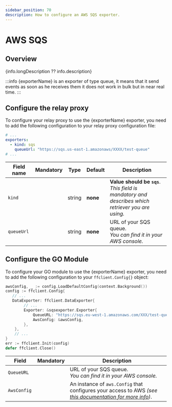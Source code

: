 ```yaml
---
sidebar_position: 70
description: How to configure an AWS SQS exporter.
---
```


# AWS SQS

## Overview
{info.longDescription ?? info.description}

:::info
{exporterName} is an exporter of type queue, it means that it send events as soon as he receives them it does not work in bulk but in near real time.
:::
## Configure the relay proxy

To configure your relay proxy to use the {exporterName} exporter, you need to add the following
configuration to your relay proxy configuration file:

```yaml title="goff-proxy.yaml"
# ...
exporters:
  - kind: sqs
    queueUrl: "https://sqs.us-east-1.amazonaws/XXXX/test-queue"
# ...
```
| Field name |   Mandatory   | Type   | Default  | Description                                                                                           |
|------------|:-------------:|--------|----------|-------------------------------------------------------------------------------------------------------|
| `kind`     | <Mandatory /> | string | **none** | **Value should be `sqs`**.<br/>_This field is mandatory and describes which retriever you are using._ |
| `queueUrl` | <Mandatory /> | string | **none** | URL of your SQS queue.<br/>_You can find it in your AWS console._                                     |

## Configure the GO Module
To configure your GO module to use the {exporterName} exporter, you need to add the following
configuration to your `ffclient.Config{}` object:

```go title="example.go"
awsConfig, _ := config.LoadDefaultConfig(context.Background())
config := ffclient.Config{
   // ...
   DataExporter: ffclient.DataExporter{
        // ...
        Exporter: &sqsexporter.Exporter{
            QueueURL: "https://sqs.eu-west-1.amazonaws.com/XXX/test-queue",
            AwsConfig: &awsConfig,
        },
    },
    // ...
}
err := ffclient.Init(config)
defer ffclient.Close()
```
| Field        |   Mandatory   | Description                                                                                                                                                                                |
|--------------|:-------------:|--------------------------------------------------------------------------------------------------------------------------------------------------------------------------------------------|
| `QueueURL `  | <Mandatory /> | URL of your SQS queue.<br/>_You can find it in your AWS console._                                                                                                                          |
| `AwsConfig ` | <Mandatory /> | An instance of `aws.Config` that configures your access to AWS *(see [this documentation for more info](https://docs.aws.amazon.com/sdk-for-go/v1/developer-guide/configuring-sdk.html))*. |

